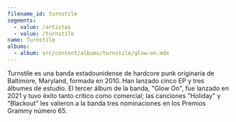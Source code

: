 ```yaml
---
filename_id: turnstile
segments:
  - value: /artistas
  - value: /turnstile
name: Turnstile
albums:
  - album: src/content/albums/turnstile/glow-on.mdx
---
```


Turnstile es una banda estadounidense de hardcore punk originaria de Baltimore, Maryland, formada en 2010. Han lanzado cinco EP y tres álbumes de estudio. El tercer álbum de la banda, "Glow On", fue lanzado en 2021 y tuvo éxito tanto crítico como comercial; las canciones "Holiday" y "Blackout" les valieron a la banda tres nominaciones en los Premios Grammy número 65.
